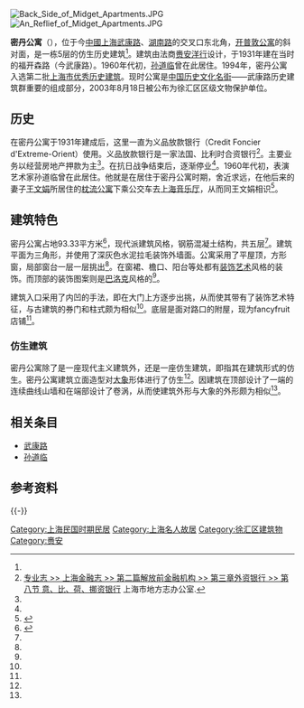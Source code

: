 {{Infobox Modern Building
|image             = Midget Apartments.JPG
|caption           = 密丹公寓
|name              = 密丹公寓
|location_town     = [[上海市|上海市]][[徐汇区|徐汇区]][[武康路_(上海)|武康路]]115号
|owner= 
|architect         = [[赉安|赉安洋行]]
|client            = 
|construction_start_date= 
|completion_date   = 1931年
|cost              = 
|style             = [[现代主义建筑|现代主义]]<ref name="dd">[http://www.yplib.org.cn/structure/jdsh/bnsz/dg_111401_1.htm 武康路 近代历史变幻的缩影] {{Wayback|url=http://www.yplib.org.cn/structure/jdsh/bnsz/dg_111401_1.htm |date=20140102215250 }} 上海杨浦区图书馆.</ref>、[[装饰风艺术|装饰艺术派]]<ref name="ax">[http://xhculture.xuhui.gov.cn/xhwh_website/html/xhwh/xhwh_zxzs_wmrg_lzp/Info/Detail_27824.htm 徐汇文化 > 在线展示 > 文脉如根 > 老照片 >  密丹公寓] {{Wayback|url=http://xhculture.xuhui.gov.cn/xhwh_website/html/xhwh/xhwh_zxzs_wmrg_lzp/Info/Detail_27824.htm |date=20140102195753 }} 徐汇文化. 2005-03-31.</ref>
}}
[[File:Back_Side_of_Midget_Apartments.JPG|thumb]]
[[File:An_Reflief_of_Midget_Apartments.JPG|thumb]]

'''密丹公寓'''（{{Lang-en|'''Midget Apartments'''}}），位于今[[中國|中國]][[上海|上海]][[武康路_(上海)|武康路]]、[[湖南路_(上海)|湖南路]]的交叉口东北角，[[开普敦公寓|开普敦公寓]]的斜对面，是一栋5层的仿生历史建筑<ref name="dd"/>。建筑由法商[[赉安|赉安洋行]]设计，于1931年建在当时的福开森路（今武康路）。1960年代初，[[孙道临|孙道临]]曾在此居住。1994年，密丹公寓入选第二批[[上海市优秀历史建筑|上海市优秀历史建筑]]。现时公寓是[[中国历史文化名街|中国历史文化名街]]——武康路历史建筑群重要的组成部分，2003年8月18日被公布为徐汇区区级文物保护单位。

==历史==
在密丹公寓于1931年建成后，这里一直为义品放款银行（Credit Foncier d'Extreme-Orient）使用。义品放款银行是一家法国、比利时合资银行<ref name="地方志">[http://www.shtong.gov.cn/newsite/node2/node2245/node75491/node75497/node75551/node75563/userobject1ai92368.html 专业志 >> 上海金融志 >> 第二篇解放前金融机构 >> 第三章外资银行 >> 第八节 意、比、荷、挪资银行] {{Wayback|url=http://www.shtong.gov.cn/newsite/node2/node2245/node75491/node75497/node75551/node75563/userobject1ai92368.html |date=20190416024102 }} 上海市地方志办公室.</ref>。主要业务以经营房地产押款为主<ref name="地方志"/>。在抗日战争结束后，逐渐停业<ref name="地方志"/>。1960年代初，表演艺术家孙道临曾在此居住。他就是在居住于密丹公寓时期，舍近求远，在他后来的妻子[[王文娟|王文娟]]所居住的[[枕流公寓|枕流公寓]]下乘公交车去[[上海音乐厅|上海音乐厅]]，从而同王文娟相识<ref name="新民晚报">{{Cite web |title = 我的越剧人生（31） |url = http://xmwb.news365.com.cn/lz/201210/t20121006_709290.html |publisher = [[新民晚报|新民晚报]] |date = 2012-10-06 |accessdate = 2014-01-02 |deadurl = yes |archiveurl = https://web.archive.org/web/20121103091756/http://xmwb.news365.com.cn/lz/201210/t20121006_709290.html |archivedate = 2012-11-03 }}</ref>。

== 建筑特色 ==
密丹公寓占地93.33平方米<ref name="lp">{{Cite book |title = 上海市徐汇区地名志 |publisher = 上海社会科学院出版社 |pages = 第574页 | ISBN =  | accessdate = 2014-01-02 | url = }}</ref>，现代派建筑风格，钢筋混凝土结构，共五层<ref name="dd"/>。建筑平面为三角形，并使用了深灰色水泥拉毛装饰外墙面。公寓采用了平屋顶，方形窗，局部窗台一层一层挑出<ref name="ax"/>。在窗裙、檐口、阳台等处都有[[装饰风艺术|装饰艺术]]风格的装饰。而顶部的装饰图案则是[[巴洛克|巴洛克]]风格的<ref name="dd"/>。

建筑入口采用了内凹的手法，即在大门上方逐步出挑，从而使其带有了装饰艺术特征，与古建筑的券门和柱式颇为相似<ref name="ax"/>。底层是面对路口的附屋，现为fancyfruit店铺<ref name="lp"/>。

===仿生建筑===
密丹公寓除了是一座现代主义建筑外，还是一座仿生建筑，即指其在建筑形式的仿生。密丹公寓建筑立面造型对[[大象|大象]]形体进行了仿生<ref name="dd"/>。因建筑在顶部设计了一端的连续曲线山墙和在端部设计了卷涡，从而使建筑外形与大象的外形颇为相似<ref name="ax"/>。

== 相关条目 ==
* [[武康路_(上海)|武康路]]
* [[孙道临|孙道临]]

== 参考资料 ==
{{reflist}}

{{-}}
{{上海市第二批优秀历史建筑}}
[[Category:上海民国时期民居|Category:上海民国时期民居]]
[[Category:上海名人故居|Category:上海名人故居]]
[[Category:徐汇区建筑物|Category:徐汇区建筑物]]
[[Category:赉安|Category:赉安]]